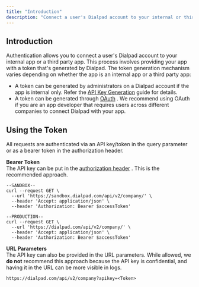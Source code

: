 ```yaml
---
title: "Introduction"
description: "Connect a user's Dialpad account to your internal or third-party app using authentication tokens"
---
```

## Introduction

Authentication allows you to connect a user's Dialpad account to your internal app or a third party app. This process involves providing your app with a token that's generated by Dialpad. The token generation mechanism varies depending on whether the app is an internal app or a third party app:

*   A token can be generated by administrators on a Dialpad account if the app is internal only. Refer the [API Key Generation](/docs/api-key-generation)
     guide for details.
*   A token can be generated through [OAuth](/docs/oauth)
    . We recommend using OAuth if you are an app developer that requires users across different companies to connect Dialpad with your app.

## Using the Token

All requests are authenticated via an API key/token in the query parameter or as a bearer token in the authorization header.

**Bearer Token**  
The API key can be put in the [authorization header](https://tools.ietf.org/html/rfc6750)
. This is the recommended approach.

```curl
--SANDBOX--
curl --request GET \
  --url 'https://sandbox.dialpad.com/api/v2/company/' \
  --header 'Accept: application/json' \
  --header 'Authorization: Bearer $accessToken'

--PRODUCTION--
curl --request GET \
  --url 'https://dialpad.com/api/v2/company/' \
  --header 'Accept: application/json' \
  --header 'Authorization: Bearer $accessToken'

```

**URL Parameters**  
The API key can also be provided in the URL parameters. While allowed, we **do not** recommend this approach because the API key is confidential, and having it in the URL can be more visible in logs.

```http
https://dialpad.com/api/v2/company?apikey=<Token>

```
